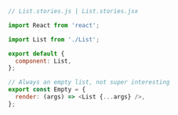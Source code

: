 ```js
// List.stories.js | List.stories.jsx

import React from 'react';

import List from './List';

export default {
  component: List,
};

// Always an empty list, not super interesting
export const Empty = {
  render: (args) => <List {...args} />,
};
```
